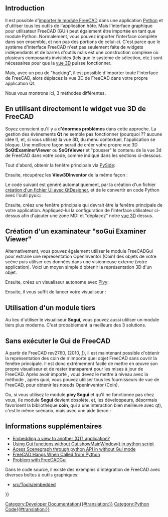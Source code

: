 <languages/>

== Introduction ==

Il est possible d'[[Embedding FreeCAD/fr|importer le module FreeCAD]] dans une application [[Python/fr|Python]] et d'utiliser tous les outils de l'application hôte. Mais l'interface graphique pour utilisateur FreeCAD (GUI) peut également être importée en tant que module Python.
Normalement, vous pouvez importer l'interface complète dans son ensemble, et non pas des portions de celui-ci. C'est parce que le système d'interface FreeCAD n'est pas seulement faite de widgets indépendants et de barres d'outils mais est une construction complexe où plusieurs composants invisibles (tels que le système de sélection, etc.) sont nécessaires pour que la [[3D view/fr|vue 3D]] puisse fonctionner.

Mais, avec un peu de "hacking", il est possible d'importer toute l'interface de FreeCAD, alors déplacez la vue 3D de FreeCAD dans votre propre application Qt.

Nous vous montrons ici, 3 méthodes différentes.

==En utilisant directement le widget vue 3D de FreeCAD==

Soyez conscient qu'il y a d''''énormes problèmes''' dans cette approche. La gestion des événements '''Qt''' ne semble pas fonctionner (pourquoi ?? aucune idée !), et, si vous utilisez la vue 3D, du menu contextuel, l'application se bloque. Une meilleure façon serait de créer votre propre vue 3D '''SoQtExaminerViewer''' ou '''SoQtViewer''' et "pousser" le contenu de la vue 3d de FreeCAD dans votre code, comme indiqué dans les sections ci-dessous.

Tout d'abord, obtenir la fenêtre principale via [[PySide/fr|PySide]]:
{{Code|code=
from PySide import QtGui
from PySide import QtCore

def getMainWindow():
   toplevel = QtGui.qApp.topLevelWidgets()
   for i in toplevel:
      if i.metaObject().className() == "Gui::MainWindow":
         return i
   raise Exception("No main window found")

mw = getMainWindow()
}}

Ensuite, récupérez les '''View3DInventor''' de la même façon :
{{Code|code=
def get3dview(mw):
      childs=mw.findChildren(QtGui.QMainWindow)
      for i in childs:
         if i.metaObject().className() == "Gui::View3DInventor":
            return i
      return None

v = get3dview(mw)
}}

Le code suivant est généré automatiquement, par la création d'un fichier [[Dialog_creation/fr|création d'un fichier UI avec QtDesigner]], et de le convertir en code Python avec l'outil pyuic:
{{Code|code=
# -*- coding: utf-8 -*-

# Form implementation generated from reading ui file 'mainwindow.ui'
#
# Created: Sun Dec 27 11:18:56 2009
#      by: PySide UI code generator 4.6
#
# Modify for PySide 11/02/2015
#      Python version: 2.7.8
#      Qt version: 4.8.6
#
# WARNING! All changes made in this file will be lost!

from PySide import QtCore, QtGui

class Ui_MainWindow(object):
    def setupUi(self, MainWindow):
        MainWindow.setObjectName("MainWindow")
        MainWindow.resize(508, 436)
        self.centralwidget = QtGui.QWidget(MainWindow)
        self.centralwidget.setObjectName("centralwidget")
        self.gridLayout = QtGui.QGridLayout(self.centralwidget)
        self.gridLayout.setObjectName("gridLayout")
        self.mdiArea = QtGui.QMdiArea(self.centralwidget)
        self.mdiArea.setViewMode(QtGui.QMdiArea.TabbedView)
        self.mdiArea.setTabPosition(QtGui.QTabWidget.South)
        self.mdiArea.setObjectName("mdiArea")
        self.gridLayout.addWidget(self.mdiArea, 0, 0, 1, 1)
        MainWindow.setCentralWidget(self.centralwidget)
        self.menubar = QtGui.QMenuBar(MainWindow)
        self.menubar.setGeometry(QtCore.QRect(0, 0, 508, 27))
        self.menubar.setObjectName("menubar")
        MainWindow.setMenuBar(self.menubar)
        self.statusbar = QtGui.QStatusBar(MainWindow)
        self.statusbar.setObjectName("statusbar")
        MainWindow.setStatusBar(self.statusbar)

        self.retranslateUi(MainWindow)
        QtCore.QMetaObject.connectSlotsByName(MainWindow)

    def retranslateUi(self, MainWindow):
        MainWindow.setWindowTitle(QtGui.QApplication.translate("MainWindow", "MainWindow", None, QtGui.QApplication.UnicodeUTF8))
}}

Ensuite, créez une fenêtre principale qui devrait être la fenêtre principale de votre application. Appliquez-lui la configuration de l'interface utilisateur ci-dessus afin d'ajouter une zone MDI et "déplacez" notre [[3D view/fr|vue 3D]] dessus.
{{Code|code=
ui = Ui_MainWindow()
my_mw = QtGui.QMainWindow()
ui.setupUi(my_mw)
ui.mdiArea.addSubWindow(v)
my_mw.show()
}}

==Création d'un examinateur "soGui Examiner Viewer"==

Alternativement, vous pouvez également utiliser le module FreeCADGui pour extraire une représentation OpenInventor (Coin) des objets de votre scène puis utiliser ces données dans une visionneuse externe (votre application). Voici un moyen simple d'obtenir la représentation 3D d'un objet.
{{Code|code=
from pivy import coin
import FreeCAD as App

box = App.activeDocument().addObject("Part::Box", "myBox")
s = box.ViewObject.toString()  # store as string
inp = coin.SoInput()
inp.setBuffer(s)
myNode = coin.SoDB.readAll(inp)  # restore from string
}}

Ensuite, créez un visualiseur autonome avec [[Pivy/fr|Pivy]]:
{{Code|code=
from pivy.sogui import *
from pivy.coin import *
import sys

def myViewer():
    # Initialize Coin. This returns a main window to use.
    # If unsuccessful, exit.
    myWindow = SoGui.init(sys.argv[0])
    if myWindow == None:
        sys.exit(1)

    # Make an empty scene and add our node to it
    scene = SoSeparator()
    scene.addChild(myNode)

    # Create a viewer in which to see our scene graph.
    viewer = SoGuiExaminerViewer(myWindow)

    # Put our scene into viewer, change the title
    viewer.setSceneGraph(scene)
    viewer.setTitle("FreeCAD Object Viewer")
    viewer.show()

    SoGui.show(myWindow) # Display main window
    SoGui.mainLoop()     # Main Coin event loop
}}

Ensuite, il vous suffit de lancer votre visualiseur :
{{Code|code=
myViewer()
}}

==Utilisation d'un module tiers==

Au lieu d'utiliser le visualiseur '''Sogui''', vous pouvez aussi utiliser un module tiers plus moderne. C'est probablement la meilleure des 3 solutions.
{{Code|code=
#!/usr/bin/env python
 
###
# Copyright (c) 2002-2008 Kongsberg SIM
#
# Permission to use, copy, modify, and distribute this software for any
# purpose with or without fee is hereby granted, provided that the above
# copyright notice and this permission notice appear in all copies.
#
# THE SOFTWARE IS PROVIDED "AS IS" AND THE AUTHOR DISCLAIMS ALL WARRANTIES
# WITH REGARD TO THIS SOFTWARE INCLUDING ALL IMPLIED WARRANTIES OF
# MERCHANTABILITY AND FITNESS. IN NO EVENT SHALL THE AUTHOR BE LIABLE FOR
# ANY SPECIAL, DIRECT, INDIRECT, OR CONSEQUENTIAL DAMAGES OR ANY DAMAGES
# WHATSOEVER RESULTING FROM LOSS OF USE, DATA OR PROFITS, WHETHER IN AN
# ACTION OF CONTRACT, NEGLIGENCE OR OTHER TORTIOUS ACTION, ARISING OUT OF
# OR IN CONNECTION WITH THE USE OR PERFORMANCE OF THIS SOFTWARE.
#
 
import os
import sys
 
from PySide import QtCore, QtGui
from PySide.QtGui import QMainWindow, QWorkspace, QAction, QFileDialog, QApplication
 
from pivy.coin import SoInput, SoDB
from pivy.quarter import QuarterWidget
 
import FreeCAD, FreeCADGui
 
def getMainWindow():
   toplevel = QtGui.qApp.topLevelWidgets()
   for i in toplevel:
      if i.metaObject().className() == "Gui::MainWindow":
         return i
   raise Exception("No main window found")
 
class MdiQuarterWidget(QuarterWidget):
    def __init__(self, parent, sharewidget):
        QuarterWidget.__init__(self, parent=parent, sharewidget=sharewidget)
 
    def loadFile(self, filename):
        in_ = SoInput()
        if (in_.openFile(str(filename.toLatin1()))):
            root = SoDB.readAll(in_)
        if (root):
            self.setSceneGraph(root)
            self.currentfile = filename
            self.setWindowTitle(filename)
            return True
        return False
 
    def currentFile(self):
        return self.currentfile
 
    def minimumSizeHint(self):
        return QtCore.QSize(640, 480)
 
class MdiMainWindow(QMainWindow):
    def __init__(self, qApp):
        QMainWindow.__init__(self)
        self._firstwidget = None
        self._workspace = QWorkspace()
        self.setCentralWidget(self._workspace)
        self.setAcceptDrops(True)
        self.setWindowTitle("Pivy Quarter MDI example")
 
        filemenu = self.menuBar().addMenu("&File")
        windowmenu = self.menuBar().addMenu("&Windows")
 
        fileopenaction = QAction("&Create Box", self)
        fileexitaction = QAction("E&xit", self)
        tileaction = QAction("Tile", self)
        cascadeaction = QAction("Cascade", self)
 
        filemenu.addAction(fileopenaction)
        filemenu.addAction(fileexitaction)
        windowmenu.addAction(tileaction)
        windowmenu.addAction(cascadeaction)
 
        self.connect(fileopenaction, QtCore.SIGNAL("triggered()"), self.createBoxInFreeCAD)
        self.connect(fileexitaction, QtCore.SIGNAL("triggered()"), QtGui.qApp.closeAllWindows)
        self.connect(tileaction, QtCore.SIGNAL("triggered()"), self._workspace.tile)
        self.connect(cascadeaction, QtCore.SIGNAL("triggered()"), self._workspace.cascade)
 
        windowmapper = QtCore.QSignalMapper(self)
        self.connect(windowmapper, QtCore.SIGNAL("mapped(QWidget *)"), self._workspace.setActiveWindow)
 
        self.dirname = os.curdir       
 
    def dragEnterEvent(self, event):
        # just accept anything...
        event.acceptProposedAction()
 
    def dropEvent(self, event):
        mimedata = event.mimeData()
        if mimedata.hasUrls():
            path = mimedata.urls().takeFirst().path()
            self.open_path(path)
 
    def closeEvent(self, event):
        self._workspace.closeAllWindows()
 
    def open(self):
        self.open_path(QFileDialog.getOpenFileName(self, "", self.dirname))
 
    def open_path(self, filename):
        self.dirname = os.path.dirname(str(filename.toLatin1()))
        if not filename.isEmpty():
            existing = self.findMdiChild(filename)
            if existing:
                self._workspace.setActiveWindow(existing)
                return
        child = self.createMdiChild()
        if (child.loadFile(filename)):
            self.statusBar().showMessage("File loaded", 2000)
            child.show()
        else:
            child.close()
 
    def findMdiChild(self, filename):
        canonicalpath = QtCore.QFileInfo(filename).canonicalFilePath()
        for window in self._workspace.windowList():
            mdiwidget = window
            if mdiwidget.currentFile() == canonicalpath:
                return mdiwidget
        return 0;
 
    def createMdiChild(self):
        widget = MdiQuarterWidget(None, self._firstwidget)
        self._workspace.addWindow(widget)
        if not self._firstwidget:
            self._firstwidget = widget
        return widget
 
    def createBoxInFreeCAD(self):
        widget = MdiQuarterWidget(None, self._firstwidget)
        self._workspace.addWindow(widget)
        if not self._firstwidget:
            self._firstwidget = widget
        widget.show()
        doc = FreeCAD.newDocument()
        doc.addObject("Part::Box","myBox")
        iv_=FreeCADGui.getDocument(doc.Name).getObject("myBox").toString()
        in_ = SoInput()
        in_.setBuffer(iv_)
        root = SoDB.readAll(in_)
        if (root):
            widget.setSceneGraph(root)
 
def main():
    app = QApplication(sys.argv) 
    mdi = MdiMainWindow(app)   
    mdi.show()
    FreeCADGui.showMainWindow() # setup the GUI stuff of FreeCAD
    mw=getMainWindow()
    mw.hide() # hide all
    if len(sys.argv)==2:
        mdi.open_path(QtCore.QString(sys.argv[1]))
    sys.exit(app.exec_())
 
def show():
    mdi = MdiMainWindow(QtGui.qApp)   
    mdi.show()
    mw=getMainWindow()
    #mw.hide() # hide all
 
if __name__ == '__main__':
    main()
}}

== Sans exécuter le Gui de FreeCAD ==

A partir de FreeCAD rev2760, (2010, [https://forum.freecadweb.org/viewtopic.php?f=8&t=203&start=20#p1226 1]), il est maintenant possible d'obtenir la représentation des coin de n'importe quel objet FreeCAD sans ouvrir la fenêtre principale. Il est donc extrêmement facile de mettre en œuvre son propre visualiseur et de rester transparent pour les mises à jour de FreeCAD. Après avoir importé {{incode|FreeCADGui}}, vous devez le mettre à niveau avec la méthode {{incode|setupWithoutGUI()}}, après quoi, vous pouvez utiliser tous les fournisseurs de vue de FreeCAD, pour obtenir les nœuds OpenInventor (Coin).
{{Code|code=
import os, sys, FreeCAD, FreeCADGui
from PyQt4 import QtCore, QtGui
from PyQt4.QtGui import QMainWindow, QWorkspace, QAction, QFileDialog, QApplication
from pivy.coin import SoInput, SoDB, sogui
 
class MdiMainWindow(QMainWindow):
    def __init__(self, qApp):
        QMainWindow.__init__(self)
        self._firstwidget = None
        self._workspace = QWorkspace()
        self.setCentralWidget(self._workspace)
        self.setAcceptDrops(True)
        self.setWindowTitle("Pivy Quarter MDI example")
        self.viewers=[]
 
        filemenu = self.menuBar().addMenu("&File")
        windowmenu = self.menuBar().addMenu("&Windows")
 
        fileopenaction = QAction("&Create Box", self)
        fileexitaction = QAction("E&xit", self)
        tileaction = QAction("Tile", self)
        cascadeaction = QAction("Cascade", self)
 
        filemenu.addAction(fileopenaction)
        filemenu.addAction(fileexitaction)
        windowmenu.addAction(tileaction)
        windowmenu.addAction(cascadeaction)
 
        self.connect(fileopenaction, QtCore.SIGNAL("triggered()"), self.createBoxInFreeCAD)
        self.connect(fileexitaction, QtCore.SIGNAL("triggered()"), QtGui.qApp.closeAllWindows)
        self.connect(tileaction, QtCore.SIGNAL("triggered()"), self._workspace.tile)
        self.connect(cascadeaction, QtCore.SIGNAL("triggered()"), self._workspace.cascade)
 
        windowmapper = QtCore.QSignalMapper(self)
        self.connect(windowmapper, QtCore.SIGNAL("mapped(QWidget *)"), self._workspace.setActiveWindow)
 
    def closeEvent(self, event):
        self._workspace.closeAllWindows()
 
    def createBoxInFreeCAD(self):
        widget = QtGui.QWidget(self._firstwidget)
        viewer = sogui.SoGuiExaminerViewer(widget)
        self._workspace.addWindow(widget)
        if not self._firstwidget:
            self._firstwidget = widget
        widget.show()
        self.viewers.append(viewer)
        doc = FreeCAD.newDocument()
        obj=doc.addObject("Part::Box","myBox")
        doc.recompute()
        root=FreeCADGui.subgraphFromObject(obj)
        viewer.setSceneGraph(root)
 
def main():
    app = QApplication(sys.argv)
    mdi = MdiMainWindow(app)   
    mdi.show()
    FreeCADGui.setupWithoutGUI()
    sys.exit(app.exec_())
 
if __name__ == '__main__':
    main()
}}

Ou, si vous utilisez le module '''pivy Sogui''' et qu'il ne fonctionne pas chez vous, (le module '''Sogui''' devient obsolète, et, les développeurs, désormais favorisent la bibliothèque '''coin''', qui a une interaction bien meilleure avec qt), c'est le même scénario, mais avec une aide tierce :
{{Code|code=
#!/usr/bin/env python
 
import os
import sys
 
from PyQt4 import QtCore, QtGui
from PyQt4.QtGui import QMainWindow, QWorkspace, QAction, QApplication
 
from pivy.coin import SoInput, SoDB
from pivy.quarter import QuarterWidget
import FreeCADGui
 
 
class MdiQuarterWidget(QuarterWidget):
    def __init__(self, parent, sharewidget):
        QuarterWidget.__init__(self, parent=parent, sharewidget=sharewidget)
 
    def minimumSizeHint(self):
        return QtCore.QSize(640, 480)
 
 
class MdiMainWindow(QMainWindow):
    def __init__(self, qApp):
        QMainWindow.__init__(self)
        self._firstwidget = None
        self._workspace = QWorkspace()
        self.setCentralWidget(self._workspace)
        self.setAcceptDrops(True)
        self.setWindowTitle("Pivy Quarter MDI example")
 
        filemenu = self.menuBar().addMenu("&File")
        windowmenu = self.menuBar().addMenu("&Windows")
 
        fileopenaction = QAction("&Create Box", self)
        fileexitaction = QAction("E&xit", self)
        tileaction = QAction("Tile", self)
        cascadeaction = QAction("Cascade", self)
 
        filemenu.addAction(fileopenaction)
        filemenu.addAction(fileexitaction)
        windowmenu.addAction(tileaction)
        windowmenu.addAction(cascadeaction)
 
        self.connect(fileopenaction, QtCore.SIGNAL("triggered()"), self.createBoxInFreeCAD)
        self.connect(fileexitaction, QtCore.SIGNAL("triggered()"), QtGui.qApp.closeAllWindows)
        self.connect(tileaction, QtCore.SIGNAL("triggered()"), self._workspace.tile)
        self.connect(cascadeaction, QtCore.SIGNAL("triggered()"), self._workspace.cascade)
 
        windowmapper = QtCore.QSignalMapper(self)
        self.connect(windowmapper, QtCore.SIGNAL("mapped(QWidget *)"), self._workspace.setActiveWindow)
 
        self.dirname = os.curdir       
 
    def closeEvent(self, event):
        self._workspace.closeAllWindows()
 
    def createBoxInFreeCAD(self):
        d=FreeCAD.newDocument()
        o=d.addObject("Part::Box")
        d.recompute()
        s=FreeCADGui.subgraphFromObject(o)
        child = self.createMdiChild()
        child.show()
        child.setSceneGraph(s)
 
    def createMdiChild(self):
        widget = MdiQuarterWidget(None, self._firstwidget)
        self._workspace.addWindow(widget)
        if not self._firstwidget:
            self._firstwidget = widget
        return widget
 
 
def main():
    app = QApplication(sys.argv)
    FreeCADGui.setupWithoutGUI()        
    mdi = MdiMainWindow(app)   
    mdi.show()
    sys.exit(app.exec_())
 
 
if __name__ == '__main__':
    main()
}}

== Informations supplémentaires ==

* [https://forum.freecadweb.org/viewtopic.php?f=8&t=203 Embedding a view to another (QT) application?]
* [https://forum.freecadweb.org/viewtopic.php?t=12575 Using Gui functions without Gui.showMainWindow() in python script]
* [https://forum.freecadweb.org/viewtopic.php?t=14912 Acess Scenegraph through python API in without Gui mode]
* [https://forum.freecadweb.org/viewtopic.php?p=190353 FreeCAD Hangs When Called from Python]
* [https://forum.freecadweb.org/viewtopic.php?t=41697 Problem with FreeCADGui]

Dans le code source, il existe des exemples d'intégration de FreeCAD avec diverses boîtes à outils graphiques:
* [https://github.com/FreeCAD/FreeCAD/tree/master/src/Tools/embedded src/Tools/embedded]

{{Powerdocnavi{{#translation:}}}}
[[Category:Developer Documentation{{#translation:}}]]
[[Category:Python Code{{#translation:}}]]
{{clear}}